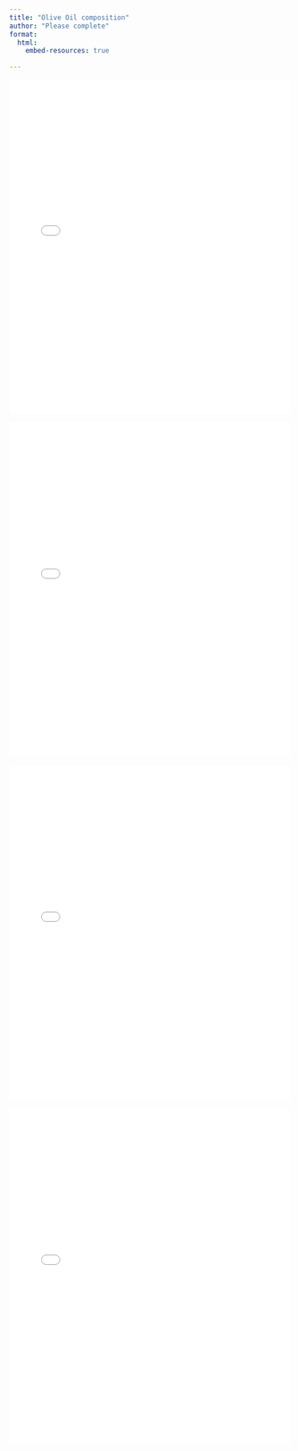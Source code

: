 ```yaml
---
title: "Olive Oil composition"
author: "Please complete"
format: 
  html:
    embed-resources: true

---
```


![](cache/olive_oil_summary.html){width="100%" height="600px"}

![](cache/raw_boxplot.html){width="100%" height="600px"}


![](cache/scaled_boxplot.html){width="100%" height="600px"}


![](cache/scatterplot.html){width="100%" height="600px"}